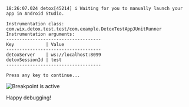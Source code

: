 ```plain text
18:26:07.024 detox[45214] i Waiting for you to manually launch your app in Android Studio.

Instrumentation class: com.wix.detox.test.test/com.example.DetoxTestAppJUnitRunner
Instrumentation arguments:
------------------------------------
Key            | Value
------------------------------------
detoxServer    | ws://localhost:8099
detoxSessionId | test
------------------------------------

Press any key to continue...
```


![Breakpoint is active](../../img/android-happy-debugging.png)

Happy debugging!
